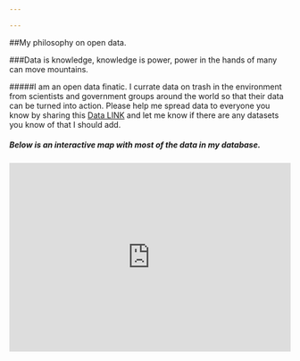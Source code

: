 ---

---

##My philosophy on open data.

###Data is knowledge, knowledge is power, power in the hands of many can move mountains. 

#####I am an open data finatic. I currate data on trash in the environment from scientists and government groups around the world so that their data can be turned into action. Please help me spread data to everyone you know by sharing this [Data LINK](https://drive.google.com/open?id=1GneQfpoT2B0pTICmafdcuPqVuHgW7MuY) and let me know if there are any datasets you know of that I should add.

##### Below is an interactive map with most of the data in my database.

<style>.embed-container {position: relative; padding-bottom: 67%; height: 0; max-width: 100%;} .embed-container iframe, .embed-container object, .embed-container iframe{position: absolute; top: 0; left: 0; width: 100%; height: 100%;} small{position: absolute; z-index: 40; bottom: 0; margin-bottom: -15px;}</style><div class="embed-container"><iframe width="500" height="400" frameborder="0" scrolling="no" marginheight="0" marginwidth="0" title="CleanupOurWorld" src="https://www.arcgis.com/apps/Embed/index.html?webmap=fa88085bed764cd68b5da32fac81bd1c&extent=-180,-43.5577,66.0916,69.1111&zoom=true&previewImage=false&scale=true&legendlayers=true&disable_scroll=true&theme=light"></iframe></div>